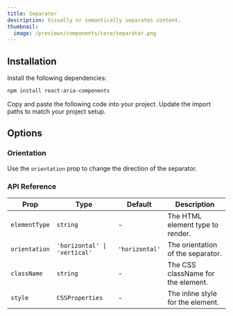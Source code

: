 ```yaml
---
title: Separator
description: Visually or semantically separates content.
thumbnail:
  image: /previews/components/core/separator.png
---
```


<ComponentPreview name="demos/components/core/separator/card" />

## Installation

<Steps>
  <Step>Install the following dependencies:</Step>

```bash
npm install react-aria-components
```

  <Step>Copy and paste the following code into your project.</Step>
  <ComponentSource name="components/core/default/separator" />
  <Step>Update the import paths to match your project setup.</Step>
</Steps>

## Options

### Orientation

Use the `orientation` prop to change the direction of the separator.

<ComponentPreview name="demos/components/core/separator/orientation" />

### API Reference

| Prop          | Type                         | Default        | Description                        |
| ------------- | ---------------------------- | -------------- | ---------------------------------- |
| `elementType` | `string`                     | -              | The HTML element type to render.   |
| `orientation` | `'horizontal' \| 'vertical'` | `'horizontal'` | The orientation of the separator.  |
| `className`   | `string`                     | -              | The CSS className for the element. |
| `style`       | `CSSProperties`              | -              | The inline style for the element.  |
